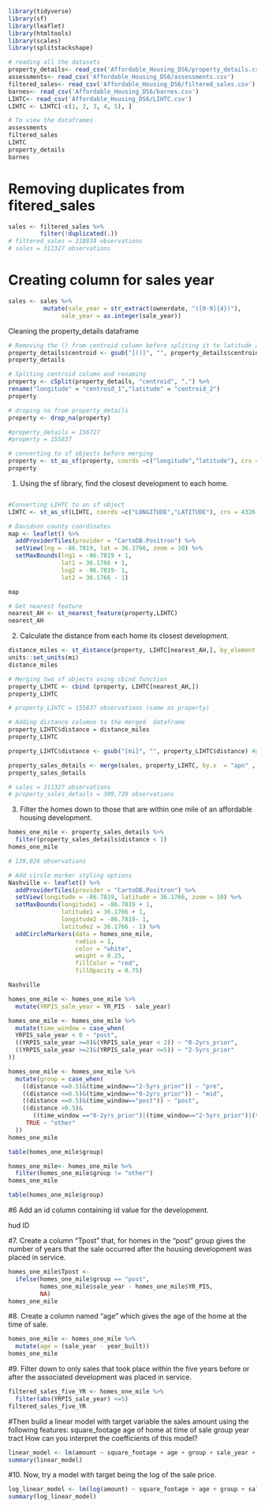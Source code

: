 ```r
library(tidyverse)
library(sf)
library(leaflet)
library(htmltools)
library(scales)
library(splitstackshape)
```

```r
# reading all the datasets
property_details<- read_csv('Affordable_Housing_DS6/property_details.csv')
assessments<- read_csv('Affordable_Housing_DS6/assessments.csv')
filtered_sales<- read_csv('Affordable_Housing_DS6/filtered_sales.csv')
barnes<- read_csv('Affordable_Housing_DS6/barnes.csv')
LIHTC<- read_csv('Affordable_Housing_DS6/LIHTC.csv')
LIHTC <- LIHTC[-c(1, 2, 3, 4, 5), ]
```

```r
# To view the dataframes
assessments
filtered_sales
LIHTC
property_details
barnes
```

# Removing duplicates from fitered_sales
```r
sales <- filtered_sales %>%
         filter(!duplicated(.))
# filtered_sales = 318834 observations
# sales = 311327 observations
```

# Creating column for sales year
```r
sales <- sales %>% 
          mutate(sale_year = str_extract(ownerdate, "([0-9]{4})"),
               sale_year = as.integer(sale_year))
```


Cleaning the property_details dataframe
```r
# Removing the () from centroid column before spliting it to latitude and longitude to generate geomactry
property_details$centroid <- gsub("[()]", "", property_details$centroid) #gsub function to remove () from centroid column
property_details
```

```r
# Spliting centroid column and renaming
property <- cSplit(property_details, "centroid", ",") %>%
rename("longitude" = "centroid_1","latitude" = "centroid_2")
property
```

```r
# droping na from property_details
property <- drop_na(property) 

#property_details = 156727
#property = 155837
```

```r
# converting to sf objects before merging
property <- st_as_sf(property, coords =c("longitude","latitude"), crs = 4326)
property
```


1. Using the sf library, find the closest development to each home.

```r

```

```r
#Converting LIHTC to an sf object
LIHTC <- st_as_sf(LIHTC, coords =c("LONGITUDE","LATITUDE"), crs = 4326)
```

```r
# Davidson county coordinates
map <- leaflet() %>%
  addProviderTiles(provider = "CartoDB.Positron") %>%
  setView(lng = -86.7819, lat = 36.1766, zoom = 10) %>%
  setMaxBounds(lng1 = -86.7819 + 1,
               lat1 = 36.1766 + 1,
               lng2 = -86.7819- 1,
               lat2 = 36.1766 - 1)

map
```


```r
# Get nearest feature
nearest_AH <- st_nearest_feature(property,LIHTC)
nearest_AH
```

2. Calculate the distance from each home its closest development.

```r
distance_miles <- st_distance(property, LIHTC[nearest_AH,], by_element = T) %>%
units::set_units(mi)
distance_miles
```


```r
# Merging two sf objects using cbind function 
property_LIHTC <- cbind (property, LIHTC[nearest_AH,])
property_LIHTC

# property_LIHTC = 155837 observations (same as property)
```

```r
# Adding distance columns to the merged  dataframe
property_LIHTC$distance = distance_miles
property_LIHTC
```

```r
property_LIHTC$distance <- gsub("[mi]", "", property_LIHTC$distance) #gsub function to remove [mi] from distance column
```

```r
property_sales_details <- merge(sales, property_LIHTC, by.x  = "apn" , by.y = "apn")
property_sales_details

# sales = 311327 observations
# property_sales_details = 309,739 observations
```


3. Filter the homes down to those that are within one mile of an affordable housing development.

```r
homes_one_mile <- property_sales_details %>%
  filter(property_sales_details$distance < 1)
homes_one_mile

# 139,026 observations
```



```r
# Add circle marker styling options
Nashville <- leaflet() %>%
  addProviderTiles(provider = "CartoDB.Positron") %>%
  setView(longitude = -86.7819, latitude = 36.1766, zoom = 10) %>%
  setMaxBounds(longitude1 = -86.7819 + 1,
               latitude1 = 36.1766 + 1,
               longitude2 = -86.7819- 1,
               latitude2 = 36.1766 - 1) %>%
  addCircleMarkers(data = homes_one_mile,
                   radius = 1,
                   color = "white",
                   weight = 0.25,
                   fillColor = "red",
                   fillOpacity = 0.75)

Nashville
```

```r
homes_one_mile <- homes_one_mile %>% 
  mutate(YRPIS_sale_year = YR_PIS - sale_year)
```

```r
homes_one_mile <- homes_one_mile %>% 
  mutate(time_window = case_when(
  YRPIS_sale_year < 0 ~ "post",
  ((YRPIS_sale_year >=0)&(YRPIS_sale_year < 2)) ~ "0-2yrs_prior",
  ((YRPIS_sale_year >=2)&(YRPIS_sale_year <=5)) ~ "2-5yrs_prior"
))
```

```r
homes_one_mile <- homes_one_mile %>%  
  mutate(group = case_when(
    ((distance <=0.5)&(time_window=="2-5yrs_prior")) ~ "pre",
    ((distance <=0.5)&(time_window=="0-2yrs_prior")) ~ "mid",
    ((distance <=0.5)&(time_window=="post")) ~ "post",
    ((distance >0.5)&
       ((time_window =="0-2yrs_prior")|(time_window=="2-5yrs_prior")|(time_window == "post") )) ~ "outside",
     TRUE ~ "other"
  ))
homes_one_mile
```

```r
table(homes_one_mile$group)
```



```r
homes_one_mile<- homes_one_mile %>%
  filter(homes_one_mile$group != "other")
homes_one_mile

```

```r
table(homes_one_mile$group)
```

#6 Add an id column containing id value for the development.

hud ID

#7. Create a column "Tpost" that, for homes in the "post" group gives the number of years that the sale occurred after the housing development was placed in service.

```r

homes_one_mile$Tpost <- 
  ifelse(homes_one_mile$group == "post", 
         homes_one_mile$sale_year - homes_one_mile$YR_PIS,
         NA)
homes_one_mile

```

#8. Create a column named "age" which gives the age of the home at the time of sale.
```r
homes_one_mile <- homes_one_mile %>%
  mutate(age = (sale_year - year_built))
homes_one_mile
```

#9. Filter down to only sales that took place within the five years before or after the associated development was placed in service. 




```r
filtered_sales_five_YR <- homes_one_mile %>%
  filter(abs(YRPIS_sale_year) <=5)
filtered_sales_five_YR
```

#Then build a linear model with target variable the sales amount using the following features:
square_footage
age of home at time of sale
group
year
tract How can you interpret the coefficients of this model?



```r
linear_model <- lm(amount ~ square_footage + age + group + sale_year + factor(tract), data = filtered_sales_five_YR)
summary(linear_model)
```


#10. Now, try a model with target being the log of the sale price.

```r
log_linear_model <- lm(log(amount) ~ square_footage + age + group + sale_year + factor(tract), data = filtered_sales_five_YR)
summary(log_linear_model)
```


